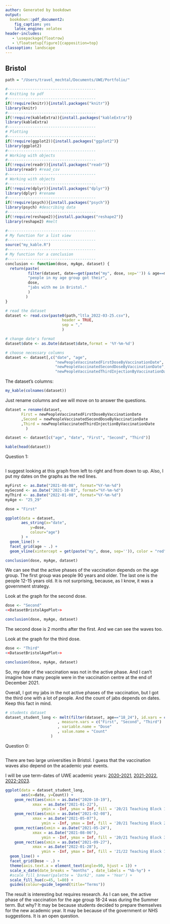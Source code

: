 ```yaml
---
author: Generated by bookdown
output:
  bookdown::pdf_document2:
    fig_caption: yes
    latex_engine: xelatex
header-includes:
   - \usepackage{floatrow}
   - \floatsetup[figure]{capposition=top}
classoption: landscape
---
```

## Bristol {#DatasetBristol}

```r
path = "/Users/travel_mechtal/Documents/UWE/Portfolio/"
```

```r
#---------------------------------------
# Knitting to pdf
#---------------------------------------
if(!require(knitr)){install.packages("knitr")}
library(knitr)
#---------------------------------------
if(!require(kableExtra)){install.packages("kableExtra")}
library(kableExtra)
#---------------------------------------
# Plotting
#---------------------------------------
if(!require(ggplot2)){install.packages("ggplot2")}
library(ggplot2)
#---------------------------------------
# Working with objects
#---------------------------------------
if(!require(readr)){install.packages("readr")}
library(readr) #read_csv
#---------------------------------------
# Working with objects
#---------------------------------------
if(!require(dplyr)){install.packages("dplyr")}
library(dplyr) #rename
#---------------------------------------
if(!require(psych)){install.packages("psych")}
library(psych) #describing data
#---------------------------------------
if(!require(reshape2)){install.packages("reshape2")}
library(reshape2) #melt
```

```r
#---------------------------------------
# My function for a list view
#---------------------------------------
source("my_kable.R")
#---------------------------------------
# My function for a conclusion
#---------------------------------------
conclusion <- function(dose, myAge, dataset) {
  return(paste(
          filter(dataset, date==get(paste("my", dose, sep='')) & age==myAge)[dose],
          "people in my age group got their", 
          dose, 
          "jabs with me in Bristol."
          )
         )
}
```

```r
# read the dataset
dataset <- read.csv(paste0(path,"ltla_2022-03-25.csv"),
                         header = TRUE,
                         sep = ","
                         )

# change date's format
dataset$date <- as.Date(dataset$date,format = '%Y-%m-%d')

# choose necessary columns
dataset <- dataset[,c("date", "age",
                      "newPeopleVaccinatedFirstDoseByVaccinationDate",
                      "newPeopleVaccinatedSecondDoseByVaccinationDate",
                      "newPeopleVaccinatedThirdInjectionByVaccinationDate")]
```

The dataset's columns:

```r
my_kable(colnames(dataset))
```

Just rename columns and we will move on to answer the questions.
```r
dataset = rename(dataset, 
       First = newPeopleVaccinatedFirstDoseByVaccinationDate
       ,Second = newPeopleVaccinatedSecondDoseByVaccinationDate
       ,Third = newPeopleVaccinatedThirdInjectionByVaccinationDate
         )

dataset <- dataset[c("age", "date", "First", "Second", "Third")]

kable(head(dataset))
```

Question 1:
```r
```

I suggest looking at this graph from left to right and from down to up.
Also, I put my dates on the graphs as the red lines.

```r
myFirst <- as.Date("2021-08-08", format="%Y-%m-%d")
mySecond <- as.Date("2021-10-03", format="%Y-%m-%d")
myThird <- as.Date("2022-01-08", format="%Y-%m-%d")
myAge <- "25_29"
```

```r
dose = "First"
```

```r
ggplot(data = dataset, 
       aes_string(x="date", 
           y=dose,
           colour="age")
       ) +
  geom_line() +
  facet_grid(age ~ .) +
  geom_vline(xintercept = get(paste("my", dose, sep='')), color = "red")
```
```r
conclusion(dose, myAge, dataset)
```

We can see that the active phases of the vaccination depends on the age group. The first group was people 90 years and older. The last one is the people 12-15 years old. It is not surprising, because, as I know, it was a government strategy.

Look at the graph for the second dose.

```r
dose <- "Second"
<<DatasetBristolAgePlot>>
```
```r
conclusion(dose, myAge, dataset)
```

The second dose is 2 months after the first. And we can see the waves too.

Look at the graph for the third dose.

```r
dose <- "Third"
<<DatasetBristolAgePlot>>
```

```r
conclusion(dose, myAge, dataset)
```

So, my date of the vaccination was not in the active phase.
And I can’t imagine how many people were in the vaccination centre at the end of December 2021.

Overall, I got my jabs in the not active phases of the vaccination, but I got the third one with a lot of people. And the count of jabs depends on dates. Keep this fact in mind.

```r
# students dataset
dataset_student_long <- melt(filter(dataset, age=="18_24"), id.vars = c("date")
                       , measure.vars = c("First", "Second", "Third")
                       , variable.name = "Dose"
                       , value.name = "Count"
                    )
```

Question 0:
```r
```

There are two large universities in Bristol. I guess that the vaccination waves also depend on the academic year events.

I will be use term-dates of UWE academic years:
[2020-2021](https://www.uwe.ac.uk/study/term-dates/2020-21-term-dates), [2021-2022](https://www.uwe.ac.uk/study/term-dates/2021-22-term-dates), 
[2022-2023](https://www.uwe.ac.uk/study/term-dates/2022-23-term-dates).

```r
ggplot(data = dataset_student_long,
       aes(x=date, y=Count)) +
    geom_rect(aes(xmin = as.Date("2020-10-19"),
            xmax = as.Date("2021-01-22"),
                ymin = -Inf, ymax = Inf, fill = '20/21 Teaching Block 1: Autumn Term'), alpha = .2)+
    geom_rect(aes(xmin = as.Date("2021-02-08"),
            xmax = as.Date("2021-05-07"),
                ymin = -Inf, ymax = Inf, fill = '20/21 Teaching Block 2: Spring Term'), alpha = .2)+
    geom_rect(aes(xmin = as.Date("2021-05-24"),
            xmax = as.Date("2021-08-06"),
                ymin = -Inf, ymax = Inf, fill = '20/21 Teaching Block 3: Summer Term'), alpha = .2)+
    geom_rect(aes(xmin = as.Date("2021-09-27"),
            xmax = as.Date("2022-01-28"),
                ymin = -Inf, ymax = Inf, fill = '21/22 Teaching Block 1: Autumn Term'), alpha = .2)+
  geom_line() +
  facet_grid(Dose ~ .) +
  theme(axis.text.x = element_text(angle=90, hjust = 1)) +
  scale_x_date(date_breaks = "months" , date_labels = "%b-%y") +
  #scale_fill_brewer(palette = 'Dark2', name = 'Year') +
  scale_fill_hue(c=45, l=80) +
  guides(colour=guide_legend(title="Terms")) 
```

The result is interesting but requires research.
As I can see, the active phase of the vaccination for the age group 18-24 was during the Summer term. But why?
It may be because students decided to prepare themselves for the new academic year. It may be because of the government or NHS suggestions. It is an open question.